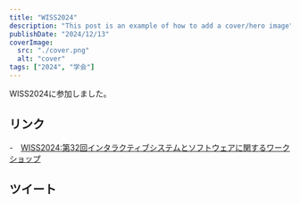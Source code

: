 ```yaml
---
title: "WISS2024"
description: "This post is an example of how to add a cover/hero image"
publishDate: "2024/12/13"
coverImage:
  src: "./cover.png"
  alt: "cover"
tags: ["2024", "学会"]
---
```


WISS2024に参加しました。

## リンク

-　[WISS2024:第32回インタラクティブシステムとソフトウェアに関するワークショップ](https://www.wiss.org/WISS2024/)

## ツイート

<Twitter url="https://x.com/dokudamichang/status/1867489453700419620" />